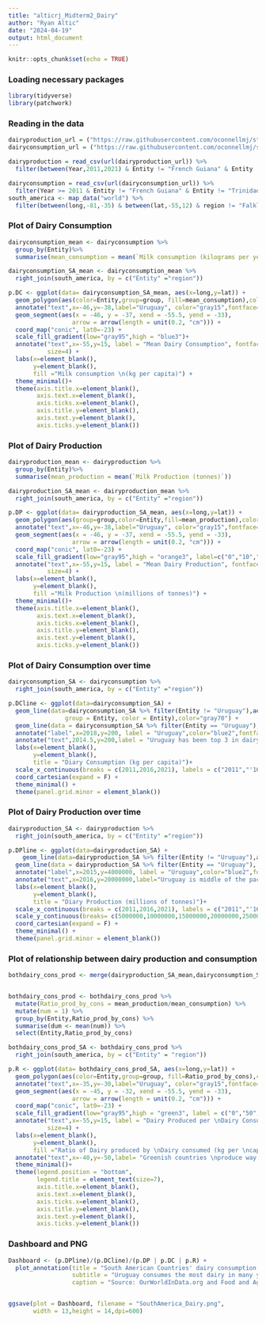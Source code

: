 ```yaml
---
title: "alticrj_Midterm2_Dairy"
author: "Ryan Altic"
date: "2024-04-19"
output: html_document
---
```


```r
knitr::opts_chunk$set(echo = TRUE)
```

### Loading necessary packages

```r
library(tidyverse)
library(patchwork)
```

### Reading in the data

```r
dairyproduction_url = ("https://raw.githubusercontent.com/oconnellmj/sta309/main/milk-production-tonnes.csv")
dairyconsumption_url = ("https://raw.githubusercontent.com/oconnellmj/sta309/main/per-capita-milk-consumption.csv")

dairyproduction = read_csv(url(dairyproduction_url)) %>%
  filter(between(Year,2011,2021) & Entity != "French Guiana" & Entity != "Trinidad and Tobago") 

dairyconsumption = read_csv(url(dairyconsumption_url)) %>%
  filter(Year >= 2011 & Entity != "French Guiana" & Entity != "Trinidad and Tobago") 
south_america <- map_data("world") %>%
  filter(between(long,-81,-35) & between(lat,-55,12) & region != "Falkland Islands" & region != "South Georgia" & region != "French Guiena" & region != "Tobago" & region != "Trindad")

```


### Plot of Dairy Consumption

```r
dairyconsumption_mean <- dairyconsumption %>%
  group_by(Entity)%>%
  summarise(mean_consumption = mean(`Milk consumption (kilograms per year per capita)`))

dairyconsumption_SA_mean <- dairyconsumption_mean %>%
  right_join(south_america, by = c("Entity" ="region"))

p.DC <- ggplot(data= dairyconsumption_SA_mean, aes(x=long,y=lat)) +
  geom_polygon(aes(color=Entity,group=group, fill=mean_consumption),color = "gray20")+
  annotate("text",x=-46,y=-38,label="Uruguay", color="gray15",fontface="bold")+
  geom_segment(aes(x = -46, y = -37, xend = -55.5, yend = -33),
                  arrow = arrow(length = unit(0.2, "cm"))) +
  coord_map("conic", lat0=-23) +
  scale_fill_gradient(low="gray95",high = "blue3")+
  annotate("text",x=-55,y=15, label = "Mean Dairy Consumption", fontface="bold",
           size=4) +
  labs(x=element_blank(),
       y=element_blank(),
       fill ="Milk consumption \n(kg per capita)") +
  theme_minimal()+
  theme(axis.title.x=element_blank(),
        axis.text.x=element_blank(),
        axis.ticks.x=element_blank(),
        axis.title.y=element_blank(),
        axis.text.y=element_blank(),
        axis.ticks.y=element_blank())
```

### Plot of Dairy Production

```r

dairyproduction_mean <- dairyproduction %>%
  group_by(Entity)%>%
  summarise(mean_production = mean(`Milk Production (tonnes)`))

dairyproduction_SA_mean <- dairyproduction_mean %>%
  right_join(south_america, by = c("Entity" ="region"))

p.DP <- ggplot(data= dairyproduction_SA_mean, aes(x=long,y=lat)) +
  geom_polygon(aes(group=group,color=Entity,fill=mean_production),color = "gray20")+
  annotate("text",x=-46,y=-38,label="Uruguay", color="gray15",fontface="bold")+
  geom_segment(aes(x = -46, y = -37, xend = -55.5, yend = -33),
                  arrow = arrow(length = unit(0.2, "cm"))) +
  coord_map("conic", lat0=-23) +
  scale_fill_gradient(low="gray95",high = "orange3", label=c("0","10","20","30","40"))+
  annotate("text",x=-55,y=15, label = "Mean Dairy Production", fontface="bold",
           size=4) +
  labs(x=element_blank(),
       y=element_blank(),
       fill ="Milk Production \n(millions of tonnes)") +
  theme_minimal()+
  theme(axis.title.x=element_blank(),
        axis.text.x=element_blank(),
        axis.ticks.x=element_blank(),
        axis.title.y=element_blank(),
        axis.text.y=element_blank(),
        axis.ticks.y=element_blank())
```

### Plot of Dairy Consumption over time

```r
dairyconsumption_SA <- dairyconsumption %>%
  right_join(south_america, by = c("Entity" ="region"))

p.DCline <- ggplot(data=dairyconsumption_SA) +
  geom_line(data=dairyconsumption_SA %>% filter(Entity != "Uruguay"),aes(x=Year, y=`Milk consumption (kilograms per year per capita)`,
                group = Entity, color = Entity),color="gray70") +
  geom_line(data = dairyconsumption_SA %>% filter(Entity == "Uruguay"), aes(x=Year,y=`Milk consumption (kilograms per year per capita)`),color="blue")+
  annotate("label",x=2018,y=200, label = "Uruguay",color="blue2",fontface="bold")+
  annotate("text",2014.5,y=200,label = "Uruguay has been top 3 in dairy consumption \nover the last ten years and in many years consumed the most dairy", size=3,color="blue3",fontface="bold") +
  labs(x=element_blank(),
       y=element_blank(),
       title = "Diary Consumption (kg per capita)")+
  scale_x_continuous(breaks = c(2011,2016,2021), labels = c("2011","'16","'21"))+
  coord_cartesian(expand = F) +
  theme_minimal() +
  theme(panel.grid.minor = element_blank())
```

### Plot of Dairy Production over time

```r
dairyproduction_SA <- dairyproduction %>%
  right_join(south_america, by = c("Entity" ="region"))

p.DPline <- ggplot(data=dairyproduction_SA) +
    geom_line(data=dairyproduction_SA %>% filter(Entity != "Uruguay"),aes(x=Year, y=`Milk Production (tonnes)`,group = Entity, color = Entity),color="gray70") +
  geom_line(data = dairyproduction_SA %>% filter(Entity == "Uruguay"), aes(x=Year,y=`Milk Production (tonnes)`),color="blue")+
  annotate("label",x=2015,y=4000000, label = "Uruguay",color="blue2",fontface="bold")+
  annotate("text",x=2016,y=20000000,label="Uruguay is middle of the pack in terms of dairy production over the last ten years", size=3, color="blue3", fontface="bold")+
  labs(x=element_blank(),
       y=element_blank(),
       title = "Diary Production (millions of tonnes)")+
  scale_x_continuous(breaks = c(2011,2016,2021), labels = c("2011","'16","'21"))+
  scale_y_continuous(breaks= c(5000000,10000000,15000000,20000000,25000000,30000000,35000000),labels = c("5" ,"10","15","20","25","30","35"))+
  coord_cartesian(expand = F) +
  theme_minimal() +
  theme(panel.grid.minor = element_blank())
```

### Plot of relationship between dairy production and consumption

```r

bothdairy_cons_prod <- merge(dairyproduction_SA_mean,dairyconsumption_SA_mean)


bothdairy_cons_prod <- bothdairy_cons_prod %>%
  mutate(Ratio_prod_by_cons = mean_production/mean_consumption) %>%
  mutate(num = 1) %>%
  group_by(Entity,Ratio_prod_by_cons) %>%
  summarise(dum <- mean(num)) %>%
  select(Entity,Ratio_prod_by_cons)

bothdairy_cons_prod_SA <- bothdairy_cons_prod %>%
  right_join(south_america, by = c("Entity" = "region")) 

p.R <- ggplot(data= bothdairy_cons_prod_SA, aes(x=long,y=lat)) +
  geom_polygon(aes(color=Entity,group=group, fill=Ratio_prod_by_cons),color = "gray20")+
  annotate("text",x=-35,y=-30,label="Uruguay", color="gray15",fontface="bold")+
  geom_segment(aes(x = -45, y = -32, xend = -55.5, yend = -33),
                  arrow = arrow(length = unit(0.2, "cm"))) +
  coord_map("conic", lat0=-23) +
  scale_fill_gradient(low="gray95",high = "green3", label = c("0","50","100","150","200","250"))+
  annotate("text",x=-55,y=15, label = "Dairy Produced per \nDairy Consumed", fontface="bold",
           size=4) +
  labs(x=element_blank(),
       y=element_blank(),
       fill ="Ratio of Dairy produced by \nDairy consumed (kg per \ncapita per tonnes in thousands)") +
  annotate("text",x=-40,y=-50,label= "Greenish countries \nproduce way more \ndairy \nthan they \nconsume", size=3,fontface="bold") +
  theme_minimal()+
  theme(legend.position = "bottom",
        legend.title = element_text(size=7),
        axis.title.x=element_blank(),
        axis.text.x=element_blank(),
        axis.ticks.x=element_blank(),
        axis.title.y=element_blank(),
        axis.text.y=element_blank(),
        axis.ticks.y=element_blank())

```


### Dashboard and PNG

```r
Dashboard <- (p.DPline)/(p.DCline)/(p.DP | p.DC | p.R) +
  plot_annotation(title = "South American Countries' dairy consumption and dairy production (2011-2021)",
                  subtitle = "Uruguay consumes the most dairy in many years but Uruguay is somewhat in the middle in dairy production when compared to other South America Countries",
                  caption = "Source: OurWorldInData.org and Food and Agriculture Organization of the United Nations")


ggsave(plot = Dashboard, filename = "SouthAmerica_Dairy.png",
       width = 13,height = 14,dpi=600)
```

